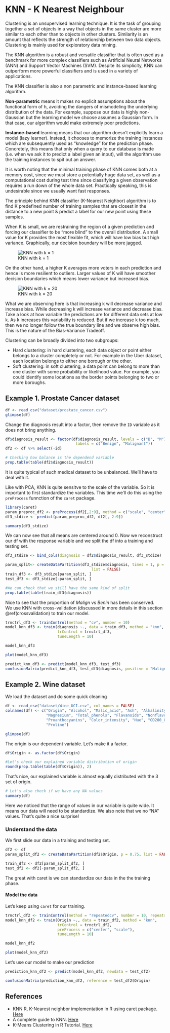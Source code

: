 # KNN - K Nearest Neighbour {#knnchapter}

Clustering is an unsupervised learning technique. It is the task of grouping together a set of objects in a way that objects in the same cluster are more similar to each other than to objects in other clusters. Similarity is an amount that reflects the strength of relationship between two data objects. Clustering is mainly used for exploratory data mining. 

The KNN algorithm is a robust and versatile classifier that is often used as a benchmark for more complex classifiers such as Artificial Neural Networks (ANN) and Support Vector Machines (SVM). Despite its simplicity, KNN can outperform more powerful classifiers and is used in a variety of applications.  

The KNN classifier is also a non parametric and instance-based learning algorithm.

**Non-parametric** means it makes no explicit assumptions about the functional form of h, avoiding the dangers of mismodeling the underlying distribution of the data. For example, suppose our data is highly non-Gaussian but the learning model we choose assumes a Gaussian form. In that case, our algorithm would make extremely poor predictions.  

**Instance-based** learning means that our algorithm doesn’t explicitly learn a model (lazy learner). Instead, it chooses to memorize the training instances which are subsequently used as “knowledge” for the prediction phase. Concretely, this means that only when a query to our database is made (i.e. when we ask it to predict a label given an input), will the algorithm use the training instances to spit out an answer.

It is worth noting that the minimal training phase of KNN comes both at a memory cost, since we must store a potentially huge data set, as well as a computational cost during test time since classifying a given observation requires a run down of the whole data set. Practically speaking, this is undesirable since we usually want fast responses.

The principle behind KNN classifier (K-Nearest Neighbor) algorithm is to find K predefined number of training samples that are closest in the distance to a new point & predict a label for our new point using these samples.

When K is small, we are restraining the region of a given prediction and forcing our classifier to be “more blind” to the overall distribution. A small value for K provides the most flexible fit, which will have low bias but high variance. Graphically, our decision boundary will be more jagged.

![KNN with k = 1](otherpics/knn01.png)

On the other hand, a higher K averages more voters in each prediction and hence is more resilient to outliers. Larger values of K will have smoother decision boundaries which means lower variance but increased bias.

![KNN with k = 20](otherpics/knn20.png)

What we are observing here is that increasing k will decrease variance and increase bias. While decreasing k will increase variance and decrease bias. Take a look at how variable the predictions are for different data sets at low k. As k increases this variability is reduced. But if we increase k too much, then we no longer follow the true boundary line and we observe high bias. This is the nature of the Bias-Variance Tradeoff.  

Clustering can be broadly divided into two subgroups:

* Hard clustering: in hard clustering, each data object or point either belongs to a cluster completely or not. For example in the Uber dataset, each location belongs to either one borough or the other.
* Soft clustering: in soft clustering, a data point can belong to more than one cluster with some probability or likelihood value. For example, you could identify some locations as the border points belonging to two or more boroughs.


## Example 1.  Prostate Cancer dataset  
\index{Prostate cancer dataset}

```r
df <- read_csv("dataset/prostate_cancer.csv")
glimpse(df)
```

Change the diagnosis result into a factor, then remove the `ID` variable as it does not bring anything. 
```r
df$diagnosis_result <- factor(df$diagnosis_result, levels = c("B", "M"), 
                               labels = c("Benign", "Malignant"))
df2 <- df %>% select(-id)

# Checking how balance is the dependend variable 
prop.table(table(df2$diagnosis_result))
```

It is quite typical of such medical dataset to be unbalanced.  We'll have to deal with it.  

Like with PCA, KNN is quite sensitve to the scale of the variable.  So it is important to first standardize the variables. This time we'll do this using the `preProcess` funnction of the `caret` package.  
\index{Normalisation}
\index{caret}
```r
library(caret)
param_preproc_df2 <- preProcess(df2[,2:9], method = c("scale", "center"))
df3_stdize <- predict(param_preproc_df2, df2[, 2:9])

summary(df3_stdize)
```

We can now see that all means are centered around 0.  Now we reconstruct our df with the response variable and we split the df into a training and testing set.  
\index{Splitting dataset}
```r
df3_stdize <- bind_cols(diagnosis = df2$diagnosis_result, df3_stdize)

param_split<- createDataPartition(df3_stdize$diagnosis, times = 1, p = 0.8, 
                                      list = FALSE)
train_df3 <- df3_stdize[param_split, ]
test_df3 <- df3_stdize[-param_split, ]

#We can check that we still have the same kind of split
prop.table(table(train_df3$diagnosis))
```

Nice to see that the proportion of *Malign* vs *Benin* has been conserved.  
\index{KNN}
\index{Cross validation}
We use KNN with cross-validation (discussed in more details in this section \@ref(crossvalidation) to train our model.  
```r
trnctrl_df3 <- trainControl(method = "cv", number = 10)
model_knn_df3 <- train(diagnosis ~., data = train_df3, method = "knn", 
                       trControl = trnctrl_df3, 
                       tuneLength = 10)

model_knn_df3
```

\index{KNN model}
```r
plot(model_knn_df3)
```

```r
predict_knn_df3 <- predict(model_knn_df3, test_df3)
confusionMatrix(predict_knn_df3, test_df3$diagnosis, positive = "Malignant")
```

## Example 2.  Wine dataset  
\index{Wine Quality dataset}
We load the dataset and do some quick cleaning  
```r
df <- read_csv("dataset/Wine_UCI.csv", col_names = FALSE)
colnames(df) <- c("Origin", "Alcohol", "Malic_acid", "Ash", "Alkalinity_of_ash", 
                  "Magnesium", "Total_phenols", "Flavanoids", "Nonflavonoids_phenols", 
                  "Proanthocyanins", "Color_intensity", "Hue", "OD280_OD315_diluted_wines", 
                  "Proline")

glimpse(df)
```

The origin is our dependent variable.  Let's make it a factor. 
```r
df$Origin <- as.factor(df$Origin)

#Let's check our explained variable distribution of origin
round(prop.table(table(df$Origin)), 2)
```
That's nice, our explained variable is almost equally distributed with the 3 set of origin.  

```r
# Let's also check if we have any NA values
summary(df)
```
Here we noticed that the range of values in our variable is quite wide.  It means our data will need to be standardize. We also note that we no "NA" values.  That's quite a nice surprise!

### Understand the data  
We first slide our data in a training and testing set.  
```r
df2 <- df
param_split_df2 <- createDataPartition(df2$Origin, p = 0.75, list = FALSE)

train_df2 <- df2[param_split_df2, ]
test_df2 <- df2[-param_split_df2, ]
```

The great with caret is we can standardize our data in the the training phase.  

#### Model the data  
Let's keep using `caret` for our training.  
\index{KNN}
```r
trnctrl_df2 <- trainControl(method = "repeatedcv", number = 10, repeats = 3)
model_knn_df2 <- train(Origin ~., data = train_df2, method = "knn", 
                       trControl = trnctrl_df2, 
                       preProcess = c("center", "scale"),  
                       tuneLength = 10)

```

\index{KNN model}
```r
model_knn_df2

plot(model_knn_df2)
```

Let's use our model to make our prediction
```r
prediction_knn_df2 <- predict(model_knn_df2, newdata = test_df2)

confusionMatrix(prediction_knn_df2, reference = test_df2$Origin)
```


## References  

* KNN R, K-Nearest neighbor implementation in R using caret package. [Here](http://dataaspirant.com/2017/01/09/knn-implementation-r-using-caret-package/)
* A complete guide to KNN.  [Here](https://kevinzakka.github.io/2016/07/13/k-nearest-neighbor/)
* K-Means Clustering in R Tutorial.  [Here](https://www.datacamp.com/community/tutorials/k-means-clustering-r?utm_campaign=News&utm_medium=Community&utm_source=DataCamp.com)
